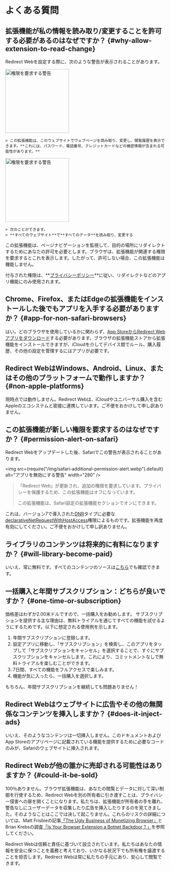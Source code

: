
# よくある質問

## 拡張機能が私の情報を読み取り/変更することを許可する必要があるのはなぜですか？ {#why-allow-extension-to-read-change}

Redirect Webを設定する際に、次のような警告が表示されることがあります。

<IfBrowserStore stores='appStore'>
    <Image src={PermissionAlertSafari} alt="権限を要求する警告" width="200" margin="0 0 16px 0" hasShadow />

    > この拡張機能は、このウェブサイトでウェブページを読み取り、変更し、閲覧履歴を表示できます。**これには、パスワード、電話番号、クレジットカードなどの機密情報が含まれる可能性があります。**
</IfBrowserStore>

<IfBrowserStore stores='appStore' includes={false}>
    <Image src={PermissionAlertChrome} alt="権限を要求する警告" height="200" hasRoundedCorners hasShadow margin="0 0 16px 0" />

    > 次のことができます。
    > **すべてのウェブサイト**で**すべてのデータ**を読み取り、変更する
</IfBrowserStore>

この拡張機能は、ページナビゲーションを監視して、目的の場所にリダイレクトするためにあなたの許可を必要とします。ブラウザは、拡張機能が関連する権限を要求するとこれを表示します。したがって、許可しない場合、この拡張機能は機能しません。

付与された権限は、**[プライバシーポリシー](/privacy-policy)**に従い、リダイレクトなどのアプリ機能にのみ使用されます。

## Chrome、Firefox、またはEdgeの拡張機能をインストールした後でもアプリを入手する必要がありますか？ {#app-for-non-safari-browsers}

はい。どのブラウザを使用しているかに関わらず、[App StoreからRedirect Webアプリをダウンロード](https://apps.apple.com/app/id1571283503)する必要があります。ブラウザの拡張機能ストアから拡張機能をインストールできますが、iCloudを介してデバイス間でルール、購入履歴、その他の設定を管理するにはアプリが必要です。

## Redirect WebはWindows、Android、Linux、またはその他のプラットフォームで動作しますか？ {#non-apple-platforms}

現時点では動作しません。Redirect Webは、iCloudやユニバーサル購入を含むAppleのエコシステムと密接に連携しています。ご不便をおかけして申し訳ありません。

## この拡張機能が新しい権限を要求するのはなぜですか？ {#permission-alert-on-safari}

Redirect Webをアップデートした後、Safariでこの警告が表示されることがあります。

<img src={require("/img/safari-additional-permission-alert.webp").default} alt="アプリを無効にする警告" width="280" />

> 「Redirect Web」が更新され、追加の権限を要求しています。プライバシーを保護するため、この拡張機能はオフになっています。
>
> この拡張機能は、Safari設定の拡張機能セクションでオンにできます。

これは、バージョン7で導入された[DNR](/rule-settings#type)タイプに必要な[declarativeNetRequestWithHostAccess](https://developer.apple.com/documentation/safariservices/safari_web_extensions/blocking_content_with_your_safari_web_extension)権限によるものです。拡張機能を再度有効にしてください。ご不便をおかけして申し訳ありません。

## ライブラリのコンテンツは将来的に有料になりますか？ {#will-library-become-paid}

いいえ、常に無料です。すべてのコンテンツのソースは[こちら](https://github.com/mshibanami/redirect-web/tree/main/library)でも確認できます。

## 一括購入と年間サブスクリプション：どちらが良いですか？ {#one-time-or-subscription}

価格差はわずか2.00米ドルですので、一括購入をお勧めします。
サブスクリプションを提供する主な理由は、無料トライアルを通じてすべての機能を試せるようにするためです。以下に想定される使用例を示します。

1. 年間サブスクリプションに登録します。
2. 設定アプリに移動し、「サブスクリプション」を検索し、このアプリをタップして「サブスクリプションをキャンセル」を選択することで、すぐにサブスクリプションをキャンセルします。これにより、コミットメントなしで無料トライアルを楽しむことができます。
3. 7日間、すべての機能をフルアクセスで楽しみます。
4. 機能が気に入ったら、一括購入を選択します。

もちろん、年間サブスクリプションを継続しても問題ありません！

## Redirect Webはウェブサイトに広告やその他の無関係なコンテンツを挿入しますか？ {#does-it-inject-ads}

いいえ、そのようなコンテンツは一切挿入しません。このドキュメントおよびApp Storeのアプリページに記載されている機能を提供するために必要なコードのみが、Safariのウェブサイトに挿入されます。

## Redirect Webが他の誰かに売却される可能性はありますか？ {#could-it-be-sold}

100％ありません。ブラウザ拡張機能は、あなたの閲覧とデータに対して深い制御を行使するため、Redirect Webを別の所有者に引き渡すことは、プライバシー侵害への扉を開くことになります。私たちは、拡張機能が所有者の手を離れ、警告なしにユーザーデータを収集したり広告を挿入したりするのを見てきました。そのようなことはここでは決して起こりません。これらのリスクの詳細については、Matt Frisbieの記事[「The Ugly Business of Monetizing Browser」](https://mattfrisbie.substack.com/p/the-ugly-business-of-monetizing-browser)とBrian Krebsの調査[「Is Your Browser Extension a Botnet Backdoor？」](https://krebsonsecurity.com/2021/03/is-your-browser-extension-a-botnet-backdoor/)を参照してください。

Redirect Webは信頼と責任に基づいて設立されています。私たちはあなたの情報を安全に保つことを義務と考えており、いかなる状況下でも所有権を譲渡することを拒否します。Redirect Webは常に私たちの手元にあり、安心して閲覧できます。
